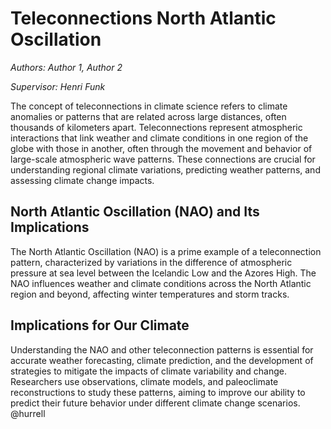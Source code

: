 # Teleconnections North Atlantic Oscillation {#nao}

*Authors: Author 1, Author 2*

*Supervisor: Henri Funk*

The concept of teleconnections in climate science refers to climate anomalies or patterns that are related across large distances, often thousands of kilometers apart. Teleconnections represent atmospheric interactions that link weather and climate conditions in one region of the globe with those in another, often through the movement and behavior of large-scale atmospheric wave patterns. These connections are crucial for understanding regional climate variations, predicting weather patterns, and assessing climate change impacts.

## North Atlantic Oscillation (NAO) and Its Implications

The North Atlantic Oscillation (NAO) is a prime example of a teleconnection pattern, characterized by variations in the difference of atmospheric pressure at sea level between the Icelandic Low and the Azores High. The NAO influences weather and climate conditions across the North Atlantic region and beyond, affecting winter temperatures and storm tracks.

## Implications for Our Climate

Understanding the NAO and other teleconnection patterns is essential for accurate weather forecasting, climate prediction, and the development of strategies to mitigate the impacts of climate variability and change. Researchers use observations, climate models, and paleoclimate reconstructions to study these patterns, aiming to improve our ability to predict their future behavior under different climate change scenarios.
@hurrell